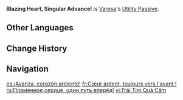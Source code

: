 {{Talent Infobox
|image         = Talent Blazing Heart, Singular Advance!.png
|character     = Varesa
|type          = Utility Passive
|info          = Varesa's [[Sprint]] speed is increased. When she is not in combat, her Sprint [[Stamina]] consumption will also increase.<br> Additionally, while in an area with Phlogiston Mechanics within [[Natlan]], your [[party]] members will restore 20 [[Phlogiston]] when consuming food. This effect can occur once every 10s and does not take effect in [[Domain]]s, [[Trounce Domain]]s, or the [[Spiral Abyss]].
|scale_att1    = 
|scale_att2    = 
|utility1      = Sprinting Speed
|utility2      = Phlogiston
}}
'''Blazing Heart, Singular Advance!''' is [[Varesa]]'s [[Utility Passive]].
<!--
==Gameplay Notes==
-->
==Other Languages==
{{Other Languages
|en       = Blazing Heart, Singular Advance!
|zhs      = 炽心，一往直前！
|zhs_rm   = 
|zht      = 熾心，一往直前！
|zht_rm   = 
|zh_tl    = 
|ja       = 熱き心、一心不乱！
|ja_rm    = Atsuki Kokoro, Isshin Furan!
|ja_tl    = Blazing Heart, Wholeheartedly!
|ko       = 열정! 한 번의 결심
|ko_rm    = 
|ko_tl    = 
|es       = ¡Avanza, corazón ardiente!
|es_tl    = Advance, Burning Heart!
|fr       = Cœur ardent, toujours vers l'avant !
|fr_tl    = Blazing Heart, Always Forward!
|ru       = Пламенное сердце, один путь вперёд!
|ru_tl    = 
|th       = Blazing Heart, Singular Advance!
|vi       = Trái Tim Quả Cảm
|vi_tl    = 
|de       = Mit brennendem Herzen voran!
|de_tl    = Forward With a Blazing Heart!
|id       = Blazing Heart, Singular Advance!
|pt       = Coração Incinerador, Em Frente!
|pt_tl    = 
|tr       = Alevli Kalbin Birinci Yolu!
|tr_tl    = 
|it       = Cuore ardente, avanzata stupefacente!
|it_tl    = 
}}

==Change History==
{{Change History|5.5}}

==Navigation==
{{Talent Navbox|Varesa}}

[[es:¡Avanza, corazón ardiente!]]
[[fr:Cœur ardent, toujours vers l'avant !]]
[[ru:Пламенное сердце, один путь вперёд!]]
[[vi:Trái Tim Quả Cảm]]